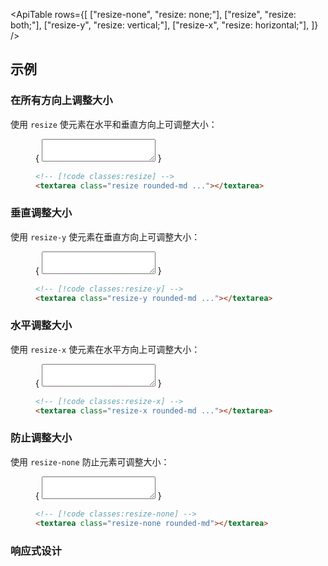 

<ApiTable
  rows={[
    ["resize-none", "resize: none;"],
    ["resize", "resize: both;"],
    ["resize-y", "resize: vertical;"],
    ["resize-x", "resize: horizontal;"],
  ]}
/>

## 示例

### 在所有方向上调整大小

使用 `resize` 使元素在水平和垂直方向上可调整大小：

<Figure hint="在演示中拖动文本区域的控件以查看预期行为">

<Example>
  {
    <textarea
      rows="2"
      className="mx-auto block w-80 resize rounded-md p-2 text-sm text-gray-950 outline-1 outline-gray-900/10 focus:outline-2 focus:outline-gray-900 dark:bg-gray-950/25 dark:text-white dark:outline-1 dark:outline-white/5 dark:focus:outline-white/20"
    ></textarea>
  }
</Example>

```html
<!-- [!code classes:resize] -->
<textarea class="resize rounded-md ..."></textarea>
```

</Figure>

### 垂直调整大小

使用 `resize-y` 使元素在垂直方向上可调整大小：

<Figure hint="在演示中拖动文本区域的控件以查看预期行为">

<Example>
  {
    <textarea
      rows="2"
      className="mx-auto block w-80 resize-y rounded-md p-2 text-sm text-gray-950 outline-1 outline-gray-900/10 focus:outline-2 focus:outline-gray-900 dark:bg-gray-950/25 dark:text-white dark:outline-1 dark:outline-white/5 dark:focus:outline-white/20"
    ></textarea>
  }
</Example>

```html
<!-- [!code classes:resize-y] -->
<textarea class="resize-y rounded-md ..."></textarea>
```

</Figure>

### 水平调整大小

使用 `resize-x` 使元素在水平方向上可调整大小：

<Figure hint="在演示中拖动文本区域的控件以查看预期行为">

<Example>
  {
    <textarea
      rows="2"
      className="mx-auto block w-80 resize-x rounded-md p-2 text-sm text-gray-950 outline-1 outline-gray-900/10 focus:outline-2 focus:outline-gray-900 dark:bg-gray-950/25 dark:text-white dark:outline-1 dark:outline-white/5 dark:focus:outline-white/20"
    ></textarea>
  }
</Example>

```html
<!-- [!code classes:resize-x] -->
<textarea class="resize-x rounded-md ..."></textarea>
```

</Figure>

### 防止调整大小

使用 `resize-none` 防止元素可调整大小：

<Figure hint="注意文本区域的控件消失了">

<Example>
  {
    <textarea
      rows="2"
      className="mx-auto block w-80 resize-none rounded-md p-2 text-sm text-gray-950 outline-1 outline-gray-900/10 focus:outline-2 focus:outline-gray-900 dark:bg-gray-950/25 dark:text-white dark:outline-1 dark:outline-white/5 dark:focus:outline-white/20"
    ></textarea>
  }
</Example>

```html
<!-- [!code classes:resize-none] -->
<textarea class="resize-none rounded-md"></textarea>
```

</Figure>

### 响应式设计

<ResponsiveDesign property="resize" defaultClass="resize-none" featuredClass="resize" />
